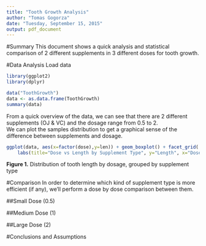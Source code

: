 ```yaml
---
title: "Tooth Growth Analysis"
author: "Tomas Gogorza"
date: "Tuesday, September 15, 2015"
output: pdf_document
---
```

#Summary
This document shows a quick analysis and statistical comparison of 2 different supplements in 3 different doses for tooth growth.

#Data Analysis
Load data
```r
library(ggplot2)
library(dplyr)

data("ToothGrowth")
data <- as.data.frame(ToothGrowth)
summary(data)
```
From a quick overview of the data, we can see that there are 2 different supplements (OJ & VC) and the dosage range from 0.5 to 2.  
We can plot the samples distribution to get a graphical sense of the difference between supplements and dosage.
```r
ggplot(data, aes(x=factor(dose),y=len)) + geom_boxplot() + facet_grid(.~supp) + 
    labs(title="Dose vs Length by Supplement Type", y="Length", x="Dose")
```
**Figure 1.** Distribution of tooth length by dosage, grouped by supplement type  


#Comparison
In order to determine which kind of supplement type is more efficient (if any), we'll perform a dose by dose comparison between them.

##Small Dose (0.5)


##Medium Dose (1)

##Large Dose (2)

#Conclusions and Assumptions